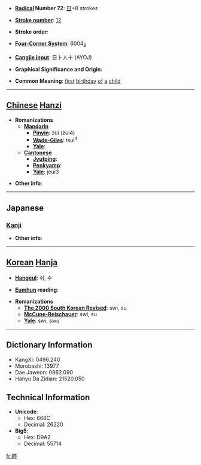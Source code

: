 * '''[[Wiktionary:Chinese radical index| Radical]] Number 72''': [[Wiktionary:Chinese radical index 日|日]]+8 strokes

* '''[[Wiktionary:Chinese total strokes index|Stroke number]]''': [[Wiktionary:Chinese total strokes index 12|12]]

* '''Stroke order''': 

* '''[[Wiktionary:Chinese four corner index|Four-Corner System]]''': 6004<sub>8</sub>

* '''[[Wiktionary:Chinese Cangjie index|Cangjie input]]''': 日卜人十 (AYOJ)

* '''Graphical Significance and Origin''': 

* '''Common Meaning''': [[first]] [[birthday]] [[of]] [[a]] [[child]]

----

== [[Chinese]] [[Hanzi]] ==

* '''Romanizations'''
** '''[[Mandarin]]'''
*** '''[[Pinyin]]''': zùi (zui4)
*** '''[[Wade-Giles]]''': tsui<sup>4</sup>
*** '''[[Yale]]''': 
** '''[[Cantonese]]'''
*** '''[[Jyutping]]''':
*** '''[[Penkyamp]]''': 
*** '''[[Yale]]''': jeui3

* '''Other info''': 

----

==Japanese==
===[[Kanji]]===
{{kanji|on readings=[[さい]] (sai), [[すい]] (sui)|kun readings=[[ひとまわり]] (hitomawari)}}

* '''Other info''':  

----

== [[Korean]] [[Hanja]] ==

* '''[[Hangeul]]''': 쉬, 수

* '''[[Eumhun]] reading''': 

* '''Romanizations'''
** '''[[The 2000 South Korean Revised Romanization|The 2000 South Korean Revised]]''': swi, su
** '''[[McCune-Reischauer]]''': swi, su
** '''[[Yale]]''': swi, swu

----

== Dictionary Information ==

* KangXi: 0496.240
* Morobashi: 13977
* Dae Jaweon: 0862.090
* Hanyu Da Zidian: 21520.050

== Technical Information ==

* '''Unicode''':
** Hex: 666C
** Decimal: 26220
* '''Big5''':
** Hex: D9A2
** Decimal: 55714

[[fr:晬]]